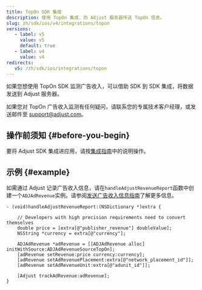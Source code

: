 ```yaml
---
title: TopOn SDK 集成
description: 使用 TopOn 集成，向 Adjust 服务器传送 TopOn 信息。
slug: zh/sdk/ios/v4/integrations/topon
versions:
   - label: v5
     value: v5
     default: true
   - label: v4
     value: v4
redirects:
   v5: /zh/sdk/ios/integrations/topon
---
```


<MinorVersion added="v4.35.3">

如果您想使用 TopOn SDK 监测广告收入，可以借助 SDK 到 SDK 集成，将数据发送到 Adjust 服务器。

</MinorVersion>
<Callout type="note">

如果您对 TopOn 广告收入监测有任何疑问，请联系您的专属技术客户经理，或发送邮件至 [support@adjust.com](mailto:support@adjust.com)。

</Callout>

## 操作前须知 {#before-you-begin}

要将 Adjust SDK 集成进应用，请按[集成指南](/zh/sdk/ios)中的说明操作。

## 示例 {#example}

如需通过 Adjust 记录广告收入信息，请在`handleAdjustRevenueReport`函数中创建一个`ADJAdRevenue`实例。请参阅[发送广告收入信息指南](/zh/sdk/ios/features/ad-revenue)了解更多信息。

```objc
- (void)handleAdjustRevenueReport:(NSDictionary *)extra {

    // Developers with high precision requirements need to convert themselves
    double price = [extra[@"publisher_revenue"] doubleValue];
    NSString *currency = extra[@"currency"];

    ADJAdRevenue *adRevenue = [[ADJAdRevenue alloc] initWithSource:ADJAdRevenueSourceTopOn];
    [adRevenue setRevenue:price currency:currency];
    [adRevenue setAdRevenuePlacement:extra[@"network_placement_id"]];
    [adRevenue setAdRevenueUnit:extra[@"adunit_id"]];

    [Adjust trackAdRevenue:adRevenue];
}
```

